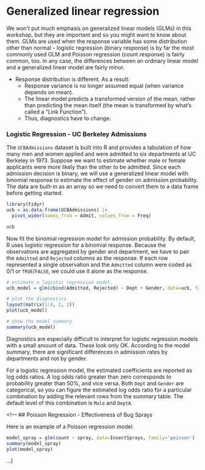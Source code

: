 <!---# Generalized Linear Models

```r
library(alone)

data(survivalists)
survivalists$podium = survivalists$result <= 3
```

## Generalized how?
The linear regression model fits a straight line through scatterplot data. That's a very restrictive model. The generalized linear model begins to loosen some of the restrictions by allowing the response to have a distribution other than the normal distribution.

## Distributions
Statisticians have defined distributions to describe common kinds of randomness. In regression modeling, we are primarily concerned about the distribution of the response, rather than the features.  Linear regression assumes that the residuals have a distribution that we call "normal" or "Gaussian". But there are other important distributons that are very common in applied scientific research. I'll give you a brief description of the most important distributions here, but you should talk to a statistician and/or read deeply to understand the conditions that are assumed by the response family you've selected for a model.

### Binomial
A very common kind of response is one that puts each observation in a binary class. Examples include: whether a patient survived after receiving a medical treatment, whether a plant successfully germinated, and whether a a target mineral was found in a rock sample. We call this kind of response a binomial response, and it can refer to either a single outcome, or several independent outcomes that are grouped together. An example of the second case would be a measurement of how many students from a class of 30 improved their test score after a lesson.

### Poisson
This is another type of discrete data, which is used for a very common kind of count data. When a count is of independent events with no upper limit, it's often a Poisson response. For example: how many patients were admitted to the hospital in one day with COVID-19, or how many cars drive past an intersection in one hour. There are further considerations to check with a statistician - e.g., if the events aren't independent then you may have a negative binomial response.

### Gamma
A Gamma distribution is for continuous data, which is also true of the normal distribution. But the Gamma distribution can only have positive values (not including zero), and it has greater variability when the values are greater. 


## The `glm()` function
In R, you will usually estimate a generalized linear model by the `glm()` function. Its interface is almost identical to the `lm()` function except it adds a parameter for the distribution, which is called `family`. So an example looks like this:

```r
logistic_model = glm(podium ~ gender * age, data=survivalists, family='binomial')
summary(logistic_model)
```

The summary reports that there is apparently no significant effect of gender, or age, nor any significant interaction between them for this data.

```r

```

### Summary of a GLM
To view and interpret a GLM, use the `summary()` function, just as you did for a linear model. The interpretation is extremely similar, with only minor differences that aren't worth belaboring in this introduction.


### Diagnostics for GLMs




--->

# Generalized linear regression
We won't put much emphasis on generalized linear models (GLMs) in this workshop, but they are important and so you might want to know about them. GLMs are used when the response variable has some distribution other than normal - logistic regression (binary response) is by far the most commonly used GLM and Poisson regression (count response) is fairly common, too. In any case, the differences between an ordinary linear model and a generalized linear model are fairly minor. 

- Response distribution is different. As a result:
  - Response variance is no longer assumed equal (when variance depends on mean).
  - The linear model predicts a transformed version of the mean, rather than predicting the mean itself (the mean is transformed by what's called a "Link Function").
  - Thus, diagnostics have to change.

### Logistic Regression - UC Berkeley Admissions
The `UCBAdmissions` dataset is built into R and provides a tabulation of how many men and women applied and were admitted to six departments at UC Berkeley in 1973. Suppose we want to estimate whether male or female applicants were more likely than the other to be admitted. Since each admission decision is binary, we will use a generalized linear model with binomial response to estimate the effect of gender on admission probability. The data are built-in as an array so we need to convert them to a data frame before getting started.

```r
library(tidyr)
ucb = as.data.frame(UCBAdmissions) |>
  pivot_wider(names_from = Admit, values_from = Freq)

ucb
```

Now fit the binomial regression model for admission probability. By default, R uses logistic regression for a binomial response. Because the observations are aggregated by gender and department, we have to pair the `Admitted` and `Rejected` columns as the response. If each row represented a single observation and the `Admitted` column were coded as 0/1 or `TRUE`/`FALSE`, we could use it alone as the response.
```r
# estimate a logistic regression model.
ucb_model = glm(cbind(Admitted, Rejected) ~ Dept + Gender, data=ucb, family='binomial')

# plot the diagnostics
layout(matrix(1:4, 2, 2))
plot(ucb_model)

# show the model summary
summary(ucb_model)
```

Diagnostics are especially difficult to interpret for logistic regression models with a small amount of data. These look only OK. According to the model summary, there are significant differences in admission rates by departments and not by gender.

For a logistic regression model, the estimated coefficients are reported as log odds ratios. A log odds ratio greater than zero corresponds to probability greater than 50%, and vice versa. Both `Dept` and `Gender` are categorical, so you can figure the estimated log odds ratio for a particular combination by adding the relevant rows from the summary table. The default level of this combination is `Male` and `DeptA`.

<!---This data has often been used to illustrate Simpson's Paradox, because overall men were admitted at a greater rate than women, but this may be because women applied to more selective departments. --->





<!---
## Poisson Regression - Effectiveness of Bug Sprays

Here is an example of a Poisson regression model. 

```r
model_spray = glm(count ~ spray, data=InsectSprays, family='poisson')
summary(model_spray)
plot(model_spray)
```


...)



